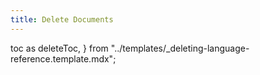 ```yaml
---
title: Delete Documents
---
```


  toc as deleteToc,
} from "../templates/_deleting-language-reference.template.mdx";


<DeleteTemplate
  codeLang="typescript"
  loadOverview={isOverview}
  createCollection={createCollectionSource}
  simpleDelete={simpleDeleteSource}
  rangeDelete={rangeDeleteSource}
  deleteAll={deleteAllSource}
/>

